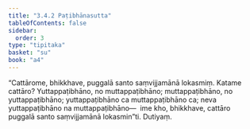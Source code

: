 ```yaml
---
title: "3.4.2 Paṭibhānasutta"
tableOfContents: false
sidebar:
  order: 3
type: "tipitaka"
basket: "su"
book: "a4"
---
```



<DynamicBreadcrumb />

<Division number="132" book="a4" bookNo="15" page="452">

<Paragraph number="844" book="a4">
“Cattārome, bhikkhave, puggalā santo saṃvijjamānā lokasmiṃ. Katame cattāro? Yuttappaṭibhāno, no muttappaṭibhāno; muttappaṭibhāno, no yuttappaṭibhāno; yuttappaṭibhāno ca muttappaṭibhāno ca; neva yuttappaṭibhāno na muttappaṭibhāno—  ime kho, bhikkhave, cattāro puggalā santo saṃvijjamānā lokasmin”ti.

</Paragraph>
</Division>

<Paragraph number="845" type="center" book="a4">
Dutiyaṃ.
</Paragraph>